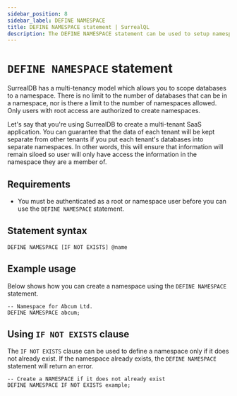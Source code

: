 ```yaml
---
sidebar_position: 8
sidebar_label: DEFINE NAMESPACE
title: DEFINE NAMESPACE statement | SurrealQL
description: The DEFINE NAMESPACE statement can be used to setup namespaces, wich can contain multiple databases.
---
```


# `DEFINE NAMESPACE` statement

SurrealDB has a multi-tenancy model which allows you to scope databases to a namespace. There is no limit to the number of databases that can be in a namespace, nor is there a limit to the number of namespaces allowed. Only users with root access are authorized to create namespaces.

Let's say that you're using SurrealDB to create a multi-tenant SaaS application. You can guarantee that the data of each tenant will be kept separate from other tenants if you put each tenant's databases into separate namespaces. In other words, this will ensure that information will remain siloed so user will only have access the information in the namespace they are a member of.

## Requirements

- You must be authenticated as a root or namespace user before you can use the `DEFINE NAMESPACE` statement.

## Statement syntax

```surql title="SurrealQL Syntax"
DEFINE NAMESPACE [IF NOT EXISTS] @name
```

## Example usage 
Below shows how you can create a namespace using the `DEFINE NAMESPACE` statement.

```surql
-- Namespace for Abcum Ltd.
DEFINE NAMESPACE abcum;
```

## Using `IF NOT EXISTS` clause

The `IF NOT EXISTS` clause can be used to define a namespace only if it does not already exist. If the namespace already exists, the `DEFINE NAMESPACE` statement will return an error.

```surql
-- Create a NAMESPACE if it does not already exist
DEFINE NAMESPACE IF NOT EXISTS example;
```